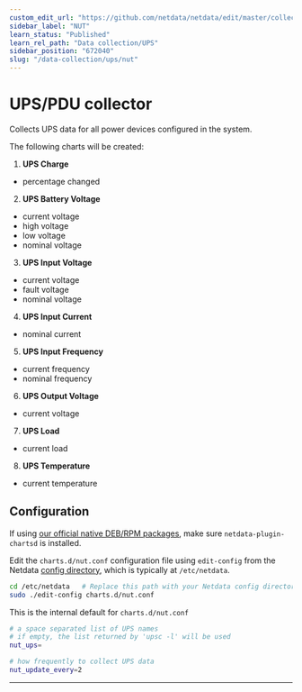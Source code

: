 ```yaml
---
custom_edit_url: "https://github.com/netdata/netdata/edit/master/collectors/charts.d.plugin/nut/README.md"
sidebar_label: "NUT"
learn_status: "Published"
learn_rel_path: "Data collection/UPS"
sidebar_position: "672040"
slug: "/data-collection/ups/nut"
---
```



# UPS/PDU collector

Collects UPS data for all power devices configured in the system.

The following charts will be created:

1.  **UPS Charge**

-   percentage changed

2.  **UPS Battery Voltage**

-   current voltage
-   high voltage
-   low voltage
-   nominal voltage

3.  **UPS Input Voltage**

-   current voltage
-   fault voltage
-   nominal voltage

4.  **UPS Input Current**

-   nominal current

5.  **UPS Input Frequency**

-   current frequency
-   nominal frequency

6.  **UPS Output Voltage**

-   current voltage

7.  **UPS Load**

-   current load

8.  **UPS Temperature**

-   current temperature

## Configuration

If using [our official native DEB/RPM packages](/docs/install-the-netdata-agent/native-linux-distribution-packages), make sure `netdata-plugin-chartsd` is installed.

Edit the `charts.d/nut.conf` configuration file using `edit-config` from the Netdata [config
directory](/docs/typical-netdata-agent-configurations/configuration), which is typically at `/etc/netdata`.

```bash
cd /etc/netdata   # Replace this path with your Netdata config directory, if different
sudo ./edit-config charts.d/nut.conf
```

This is the internal default for `charts.d/nut.conf`

```sh
# a space separated list of UPS names
# if empty, the list returned by 'upsc -l' will be used
nut_ups=

# how frequently to collect UPS data
nut_update_every=2
```

---


